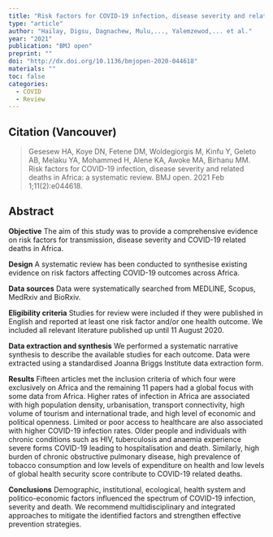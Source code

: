 ```yaml
---
title: "Risk factors for COVID-19 infection, disease severity and related deaths in Africa: a systematic review"
type: "article"
author: "Hailay, Digsu, Dagnachew, Mulu,..., Yalemzewod,... et al."
year: "2021"
publication: "BMJ open"
preprint: ""
doi: "http://dx.doi.org/10.1136/bmjopen-2020-044618"
materials: ""
toc: false
categories:
  - COVID
  - Review
---
```


## Citation (Vancouver)

> Gesesew HA, Koye DN, Fetene DM, Woldegiorgis M, Kinfu Y, Geleto AB, Melaku YA, Mohammed H, Alene KA, Awoke MA, Birhanu MM. Risk factors for COVID-19 infection, disease severity and related deaths in Africa: a systematic review. BMJ open. 2021 Feb 1;11(2):e044618.

## Abstract

**Objective** The aim of this study was to provide a comprehensive evidence on risk factors for transmission, disease severity and COVID-19 related deaths in Africa.

**Design** A systematic review has been conducted to synthesise existing evidence on risk factors affecting COVID-19 outcomes across Africa.

**Data sources** Data were systematically searched from MEDLINE, Scopus, MedRxiv and BioRxiv.

**Eligibility criteria** Studies for review were included if they were published in English and reported at least one risk factor and/or one health outcome. We included all relevant literature published up until 11 August 2020.

**Data extraction and synthesis** We performed a systematic narrative synthesis to describe the available studies for each outcome. Data were extracted using a standardised Joanna Briggs Institute data extraction form.

**Results** Fifteen articles met the inclusion criteria of which four were exclusively on Africa and the remaining 11 papers had a global focus with some data from Africa. Higher rates of infection in Africa are associated with high population density, urbanisation, transport connectivity, high volume of tourism and international trade, and high level of economic and political openness. Limited or poor access to healthcare are also associated with higher COVID-19 infection rates. Older people and individuals with chronic conditions such as HIV, tuberculosis and anaemia experience severe forms COVID-19 leading to hospitalisation and death. Similarly, high burden of chronic obstructive pulmonary disease, high prevalence of tobacco consumption and low levels of expenditure on health and low levels of global health security score contribute to COVID-19 related deaths.

**Conclusions** Demographic, institutional, ecological, health system and politico-economic factors influenced the spectrum of COVID-19 infection, severity and death. We recommend multidisciplinary and integrated approaches to mitigate the identified factors and strengthen effective prevention strategies.
